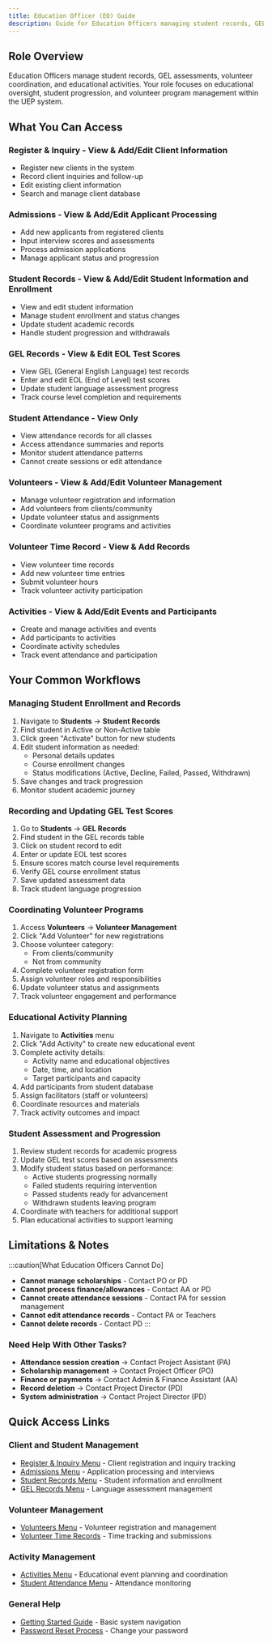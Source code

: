 ```yaml
---
title: Education Officer (EO) Guide
description: Guide for Education Officers managing student records, GEL assessments, volunteer coordination, and educational activities
---
```


## Role Overview

Education Officers manage student records, GEL assessments, volunteer coordination, and educational activities. Your role focuses on educational oversight, student progression, and volunteer program management within the UEP system.

## What You Can Access

### **Register & Inquiry** - View & Add/Edit Client Information
- Register new clients in the system
- Record client inquiries and follow-up
- Edit existing client information
- Search and manage client database

### **Admissions** - View & Add/Edit Applicant Processing
- Add new applicants from registered clients
- Input interview scores and assessments
- Process admission applications
- Manage applicant status and progression

### **Student Records** - View & Add/Edit Student Information and Enrollment
- View and edit student information
- Manage student enrollment and status changes
- Update student academic records
- Handle student progression and withdrawals

### **GEL Records** - View & Edit EOL Test Scores
- View GEL (General English Language) test records
- Enter and edit EOL (End of Level) test scores
- Update student language assessment progress
- Track course level completion and requirements

### **Student Attendance** - View Only
- View attendance records for all classes
- Access attendance summaries and reports
- Monitor student attendance patterns
- Cannot create sessions or edit attendance

### **Volunteers** - View & Add/Edit Volunteer Management
- Manage volunteer registration and information
- Add volunteers from clients/community
- Update volunteer status and assignments
- Coordinate volunteer programs and activities

### **Volunteer Time Record** - View & Add Records
- View volunteer time records
- Add new volunteer time entries
- Submit volunteer hours
- Track volunteer activity participation

### **Activities** - View & Add/Edit Events and Participants
- Create and manage activities and events
- Add participants to activities
- Coordinate activity schedules
- Track event attendance and participation

## Your Common Workflows

### Managing Student Enrollment and Records

1. Navigate to **Students** → **Student Records**
2. Find student in Active or Non-Active table
3. Click green "Activate" button for new students
4. Edit student information as needed:
   - Personal details updates
   - Course enrollment changes
   - Status modifications (Active, Decline, Failed, Passed, Withdrawn)
5. Save changes and track progression
6. Monitor student academic journey

### Recording and Updating GEL Test Scores

1. Go to **Students** → **GEL Records**
2. Find student in the GEL records table
3. Click on student record to edit
4. Enter or update EOL test scores
5. Ensure scores match course level requirements
6. Verify GEL course enrollment status
7. Save updated assessment data
8. Track student language progression

### Coordinating Volunteer Programs

1. Access **Volunteers** → **Volunteer Management**
2. Click "Add Volunteer" for new registrations
3. Choose volunteer category:
   - From clients/community
   - Not from community
4. Complete volunteer registration form
5. Assign volunteer roles and responsibilities
6. Update volunteer status and assignments
7. Track volunteer engagement and performance

### Educational Activity Planning

1. Navigate to **Activities** menu
2. Click "Add Activity" to create new educational event
3. Complete activity details:
   - Activity name and educational objectives
   - Date, time, and location
   - Target participants and capacity
4. Add participants from student database
5. Assign facilitators (staff or volunteers)
6. Coordinate resources and materials
7. Track activity outcomes and impact

### Student Assessment and Progression

1. Review student records for academic progress
2. Update GEL test scores based on assessments
3. Modify student status based on performance:
   - Active students progressing normally
   - Failed students requiring intervention
   - Passed students ready for advancement
   - Withdrawn students leaving program
4. Coordinate with teachers for additional support
5. Plan educational activities to support learning

## Limitations & Notes

:::caution[What Education Officers Cannot Do]
- **Cannot manage scholarships** - Contact PO or PD
- **Cannot process finance/allowances** - Contact AA or PD
- **Cannot create attendance sessions** - Contact PA for session management
- **Cannot edit attendance records** - Contact PA or Teachers
- **Cannot delete records** - Contact PD
:::

### Need Help With Other Tasks?

- **Attendance session creation** → Contact Project Assistant (PA)
- **Scholarship management** → Contact Project Officer (PO)
- **Finance or payments** → Contact Admin & Finance Assistant (AA)
- **Record deletion** → Contact Project Director (PD)
- **System administration** → Contact Project Director (PD)

## Quick Access Links

### Client and Student Management
- [Register & Inquiry Menu](/uep/menus/register-inquiry) - Client registration and inquiry tracking
- [Admissions Menu](/uep/menus/admissions) - Application processing and interviews
- [Student Records Menu](/uep/menus/students#student-records-section) - Student information and enrollment
- [GEL Records Menu](/uep/menus/students#gel-records-section) - Language assessment management

### Volunteer Management
- [Volunteers Menu](/uep/menus/volunteers) - Volunteer registration and management
- [Volunteer Time Records](/uep/menus/volunteers#volunteer-time-record-section) - Time tracking and submissions

### Activity Management
- [Activities Menu](/uep/menus/activities) - Educational event planning and coordination
- [Student Attendance Menu](/uep/menus/students#student-attendance-section) - Attendance monitoring

### General Help
- [Getting Started Guide](/uep/getting-started) - Basic system navigation
- [Password Reset Process](/uep/getting-started#password-reset-process) - Change your password
